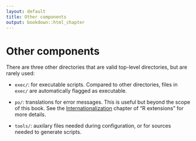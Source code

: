 ```yaml
---
layout: default
title: Other components
output: bookdown::html_chapter
---
```


# Other components {#misc}

There are three other directories that are valid top-level directories, but are rarely used:

* `exec/`: for executable scripts. Compared to other directories, files in 
  `exec/` are automatically flagged as executable.

* `po/`: translations for error messages. This is useful but beyond the scope 
  of this book. See the [Internationalization][internationalization] chapter of 
  "R extensions" for more details.

* `tools/`: auxilary files needed during configuration, or for sources needed
  to generate scripts.

[internationalization]:http://cran.rstudio.com/doc/manuals/r-devel/R-exts.html#Internationalization
